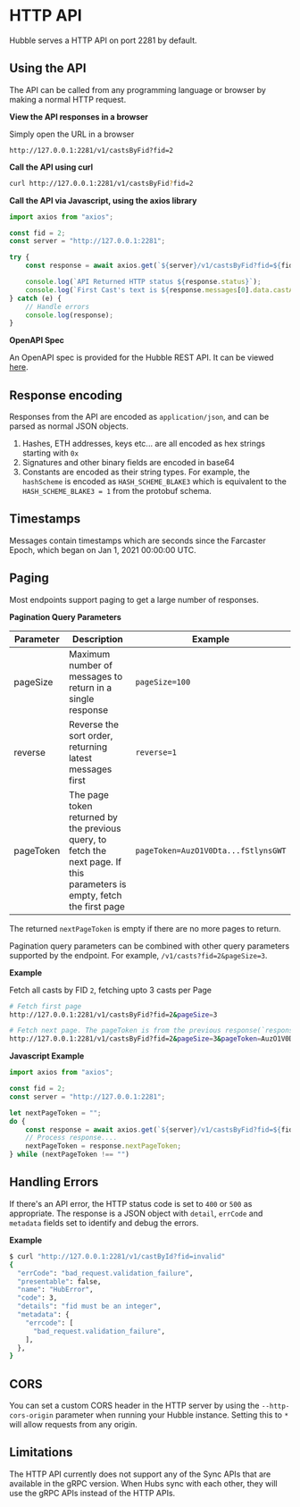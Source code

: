 # HTTP API

Hubble serves a HTTP API on port 2281 by default.

## Using the API

The API can be called from any programming language or browser by making a normal HTTP request.

**View the API responses in a browser**

Simply open the URL in a browser

```url
http://127.0.0.1:2281/v1/castsByFid?fid=2
```

**Call the API using curl**

```bash
curl http://127.0.0.1:2281/v1/castsByFid?fid=2
```

**Call the API via Javascript, using the axios library**

```javascript
import axios from "axios";

const fid = 2;
const server = "http://127.0.0.1:2281";

try {
    const response = await axios.get(`${server}/v1/castsByFid?fid=${fid}`);

    console.log(`API Returned HTTP status ${response.status}`);
    console.log(`First Cast's text is ${response.messages[0].data.castAddBody.text}`);
} catch (e) {
    // Handle errors
    console.log(response);
}
```

**OpenAPI Spec**

An OpenAPI spec is provided for the Hubble REST API. It can be viewed [here](https://redocly.github.io/redoc/?url=https://raw.githubusercontent.com/farcasterxyz/hub-monorepo/main/packages/hub-nodejs/spec.yaml).

## Response encoding

Responses from the API are encoded as `application/json`, and can be parsed as normal JSON objects.

1. Hashes, ETH addresses, keys etc... are all encoded as hex strings starting with `0x`
2. Signatures and other binary fields are encoded in base64
3. Constants are encoded as their string types. For example, the `hashScheme` is encoded as `HASH_SCHEME_BLAKE3` which is equivalent to the `HASH_SCHEME_BLAKE3 = 1` from the protobuf schema.

## Timestamps

Messages contain timestamps which are seconds since the Farcaster Epoch, which began on Jan 1, 2021 00:00:00 UTC.

## Paging

Most endpoints support paging to get a large number of responses.

**Pagination Query Parameters**

| Parameter | Description                                                                                                              | Example                             |
| --------- | ------------------------------------------------------------------------------------------------------------------------ | ----------------------------------- |
| pageSize  | Maximum number of messages to return in a single response                                                                | `pageSize=100`                      |
| reverse   | Reverse the sort order, returning latest messages first                                                                  | `reverse=1`                         |
| pageToken | The page token returned by the previous query, to fetch the next page. If this parameters is empty, fetch the first page | `pageToken=AuzO1V0Dta...fStlynsGWT` |

The returned `nextPageToken` is empty if there are no more pages to return.

Pagination query parameters can be combined with other query parameters supported by the endpoint. For example, `/v1/casts?fid=2&pageSize=3`.

**Example**

Fetch all casts by FID `2`, fetching upto 3 casts per Page

```bash
# Fetch first page
http://127.0.0.1:2281/v1/castsByFid?fid=2&pageSize=3

# Fetch next page. The pageToken is from the previous response(`response.nextPageToken`)
http://127.0.0.1:2281/v1/castsByFid?fid=2&pageSize=3&pageToken=AuzO1V0DtaItCwwa10X6YsfStlynsGWT
```

**Javascript Example**

```javascript
import axios from "axios";

const fid = 2;
const server = "http://127.0.0.1:2281";

let nextPageToken = "";
do {
    const response = await axios.get(`${server}/v1/castsByFid?fid=${fid}&pageSize=100&nextPageToken=${nextPageToken}`);
    // Process response....
    nextPageToken = response.nextPageToken;
} while (nextPageToken !== "")
```

## Handling Errors

If there's an API error, the HTTP status code is set to `400` or `500` as appropriate. The response is a JSON object with `detail`, `errCode` and `metadata` fields set to identify and debug the errors.

**Example**

```bash
$ curl "http://127.0.0.1:2281/v1/castById?fid=invalid"
{
  "errCode": "bad_request.validation_failure",
  "presentable": false,
  "name": "HubError",
  "code": 3,
  "details": "fid must be an integer",
  "metadata": {
    "errcode": [
      "bad_request.validation_failure",
    ],
  },
}
```

## CORS

You can set a custom CORS header in the HTTP server by using the `--http-cors-origin` parameter when running your Hubble instance. Setting this to `*` will allow requests from any origin.

## Limitations

The HTTP API currently does not support any of the Sync APIs that are available in the gRPC version. When Hubs sync with each other, they will use the gRPC APIs instead of the HTTP APIs.
